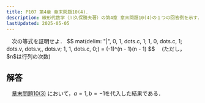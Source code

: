 ```yaml
---
title: P107 第4章 章末問題10(4)．
description: 線形代数学（川久保勝夫著）の第4章 章末問題10(4)の１つの回答例を示す．
lastUpdated: 2025-05-05
---
```



<Card title="問題10(4)">
　次の等式を証明せよ．
$$
mat(delim: "|", 0, 1, dots.c, 1;
1, 0, dots.c, 1;
dots.v, dots.v,, dots.v;
1, 1, dots.c, 0;)
=
(-1)^(n - 1)(n - 1)
$$
　(ただし，$n$は行列の次数)
</Card>

## 解答
　[章末問題10(3)](/linear_algebra_kawakubo/0099_p107_ex10-3/)
において，$a = 1, b = - 1$を代入した結果である．